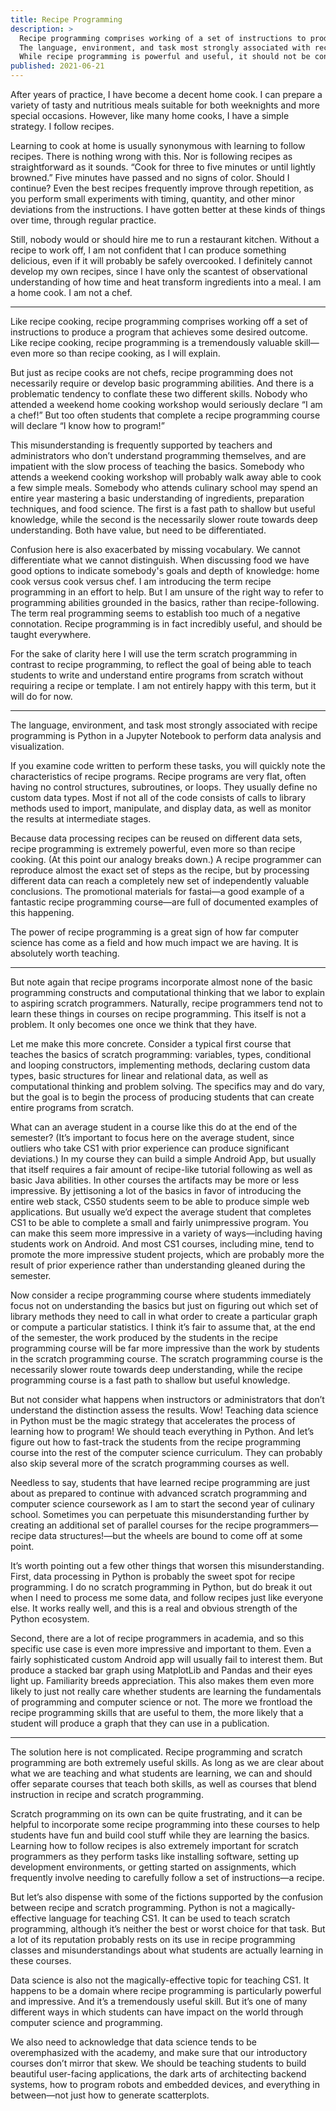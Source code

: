 ```yaml
---
title: Recipe Programming
description: >
  Recipe programming comprises working of a set of instructions to produce a program that achieves some desired outcome.
  The language, environment, and task most strongly associated with recipe programming is Python in a Jupyter Notebook to perform data analysis and visualization.
  While recipe programming is powerful and useful, it should not be confused with scratch programming, particularly when teaching CS1.
published: 2021-06-21
---
```


After years of practice, I have become a decent home cook. I can prepare a variety of tasty and nutritious meals suitable for both weeknights and more special occasions. However, like many home cooks, I have a simple strategy. I follow recipes.

Learning to cook at home is usually synonymous with learning to follow recipes. There is nothing wrong with this. Nor is following recipes as straightforward as it sounds. “Cook for three to five minutes or until lightly browned.” Five minutes have passed and no signs of color. Should I continue? Even the best recipes frequently improve through repetition, as you perform small experiments with timing, quantity, and other minor deviations from the instructions. I have gotten better at these kinds of things over time, through regular practice.

Still, nobody would or should hire me to run a restaurant kitchen. Without a recipe to work off, I am not confident that I can produce something delicious, even if it will probably be safely overcooked. I definitely cannot develop my own recipes, since I have only the scantest of observational understanding of how time and heat transform ingredients into a meal. I am a home cook. I am not a chef.

---

Like recipe cooking, recipe programming comprises working off a set of instructions to produce a program that achieves some desired outcome. Like recipe cooking, recipe programming is a tremendously valuable skill—even more so than recipe cooking, as I will explain.

But just as recipe cooks are not chefs, recipe programming does not necessarily require or develop basic programming abilities. And there is a problematic tendency to conflate these two different skills. Nobody who attended a weekend home cooking workshop would seriously declare “I am a chef!” But too often students that complete a recipe programming course will declare “I know how to program!”

This misunderstanding is frequently supported by teachers and administrators who don’t understand programming themselves, and are impatient with the slow process of teaching the basics. Somebody who attends a weekend cooking workshop will probably walk away able to cook a few simple meals. Somebody who attends culinary school may spend an entire year mastering a basic understanding of ingredients, preparation techniques, and food science. The first is a fast path to shallow but useful knowledge, while the second is the necessarily slower route towards deep understanding. Both have value, but need to be differentiated.

Confusion here is also exacerbated by missing vocabulary. We cannot differentiate what we cannot distinguish. When discussing food we have good options to indicate somebody's goals and depth of knowledge: home cook versus cook versus chef. I am introducing the term recipe programming in an effort to help. But I am unsure of the right way to refer to programming abilities grounded in the basics, rather than recipe-following. The term real programming seems to establish too much of a negative connotation. Recipe programming is in fact incredibly useful, and should be taught everywhere.

For the sake of clarity here I will use the term scratch programming in contrast to recipe programming, to reflect the goal of being able to teach students to write and understand entire programs from scratch without requiring a recipe or template. I am not entirely happy with this term, but it will do for now.

---

The language, environment, and task most strongly associated with recipe programming is Python in a Jupyter Notebook to perform data analysis and visualization.

If you examine code written to perform these tasks, you will quickly note the characteristics of recipe programs. Recipe programs are very flat, often having no control structures, subroutines, or loops. They usually define no custom data types. Most if not all of the code consists of calls to library methods used to import, manipulate, and display data, as well as monitor the results at intermediate stages.

Because data processing recipes can be reused on different data sets, recipe programming is extremely powerful, even more so than recipe cooking. (At this point our analogy breaks down.) A recipe programmer can reproduce almost the exact set of steps as the recipe, but by processing different data can reach a completely new set of independently valuable conclusions. The promotional materials for fastai—a good example of a fantastic recipe programming course—are full of documented examples of this happening.

The power of recipe programming is a great sign of how far computer science has come as a field and how much impact we are having. It is absolutely worth teaching.

---

But note again that recipe programs incorporate almost none of the basic programming constructs and computational thinking that we labor to explain to aspiring scratch programmers. Naturally, recipe programmers tend not to learn these things in courses on recipe programming. This itself is not a problem. It only becomes one once we think that they have.

Let me make this more concrete. Consider a typical first course that teaches the basics of scratch programming: variables, types, conditional and looping constructors, implementing methods, declaring custom data types, basic structures for linear and relational data, as well as computational thinking and problem solving. The specifics may and do vary, but the goal is to begin the process of producing students that can create entire programs from scratch.

What can an average student in a course like this do at the end of the semester? (It’s important to focus here on the average student, since outliers who take CS1 with prior experience can produce significant deviations.) In my course they can build a simple Android App, but usually that itself requires a fair amount of recipe-like tutorial following as well as basic Java abilities. In other courses the artifacts may be more or less impressive. By jettisoning a lot of the basics in favor of introducing the entire web stack, CS50 students seem to be able to produce simple web applications. But usually we’d expect the average student that completes CS1 to be able to complete a small and fairly unimpressive program. You can make this seem more impressive in a variety of ways—including having students work on Android. And most CS1 courses, including mine, tend to promote the more impressive student projects, which are probably more the result of prior experience rather than understanding gleaned during the semester.

Now consider a recipe programming course where students immediately focus not on understanding the basics but just on figuring out which set of library methods they need to call in what order to create a particular graph or compute a particular statistics. I think it’s fair to assume that, at the end of the semester, the work produced by the students in the recipe programming course will be far more impressive than the work by students in the scratch programming course. The scratch programming course is the necessarily slower route towards deep understanding, while the recipe programming course is a fast path to shallow but useful knowledge.

But not consider what happens when instructors or administrators that don’t understand the distinction assess the results. Wow! Teaching data science in Python must be the magic strategy that accelerates the process of learning how to program! We should teach everything in Python. And let’s figure out how to fast-track the students from the recipe programming course into the rest of the computer science curriculum. They can probably also skip several more of the scratch programming courses as well.

Needless to say, students that have learned recipe programming are just about as prepared to continue with advanced scratch programming and computer science coursework as I am to start the second year of culinary school. Sometimes you can perpetuate this misunderstanding further by creating an additional set of parallel courses for the recipe programmers—recipe data structures!—but the wheels are bound to come off at some point.

It’s worth pointing out a few other things that worsen this misunderstanding. First, data processing in Python is probably the sweet spot for recipe programming. I do no scratch programming in Python, but do break it out when I need to process me some data, and follow recipes just like everyone else. It works really well, and this is a real and obvious strength of the Python ecosystem.

Second, there are a lot of recipe programmers in academia, and so this specific use case is even more impressive and important to them. Even a fairly sophisticated custom Android app will usually fail to interest them. But produce a stacked bar graph using MatplotLib and Pandas and their eyes light up. Familiarity breeds appreciation. This also makes them even more likely to just not really care whether students are learning the fundamentals of programming and computer science or not. The more we frontload the recipe programming skills that are useful to them, the more likely that a student will produce a graph that they can use in a publication.

---

The solution here is not complicated. Recipe programming and scratch programming are both extremely useful skills. As long as we are clear about what we are teaching and what students are learning, we can and should offer separate courses that teach both skills, as well as courses that blend instruction in recipe and scratch programming.

Scratch programming on its own can be quite frustrating, and it can be helpful to incorporate some recipe programming into these courses to help students have fun and build cool stuff while they are learning the basics. Learning how to follow recipes is also extremely important for scratch programmers as they perform tasks like installing software, setting up development environments, or getting started on assignments, which frequently involve needing to carefully follow a set of instructions—a recipe.

But let’s also dispense with some of the fictions supported by the confusion between recipe and scratch programming. Python is not a magically-effective language for teaching CS1. It can be used to teach scratch programming, although it’s neither the best or worst choice for that task. But a lot of its reputation probably rests on its use in recipe programming classes and misunderstandings about what students are actually learning in these courses.

Data science is also not the magically-effective topic for teaching CS1. It happens to be a domain where recipe programming is particularly powerful and impressive. And it’s a tremendously useful skill. But it’s one of many different ways in which students can have impact on the world through computer science and programming.

We also need to acknowledge that data science tends to be overemphasized with the academy, and make sure that our introductory courses don’t mirror that skew. We should be teaching students to build beautiful user-facing applications, the dark arts of architecting backend systems, how to program robots and embedded devices, and everything in between—not just how to generate scatterplots.
